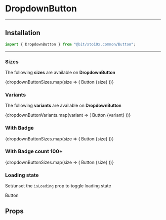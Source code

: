 

<Meta title="Atoms/Buttons/DropdownButton" component={DropdownButton} />

# DropdownButton

---

## Installation

```jsx
import { DropdownButton } from "@bit/xto10x.common/Button";
```

---

### Sizes

The following **sizes** are available on **DropdownButton**

<Preview>
  <Story name="Sizes">
    <Box
      display="grid"
      gridAutoFlow="column"
      gridGap="30px"
      justifyContent="start"
    >
      {dropdownButtonSizes.map(size => (
        <Box>
          <DropdownButton size={size}>Button</DropdownButton>
          <Text mt={2} type="label">{size}</Text>
        </Box>
      ))}
    </Box>
  </Story>
</Preview>

### Variants

The following **variants** are available on **DropdownButton**

<Preview>
  <Story name="Variants">
    <Box
      display="grid"
      gridAutoFlow="column"
      gridGap="10px"
      justifyContent="start"
    >
      {dropdownButtonVariants.map(variant => (
        <Box>
          <DropdownButton icon={flash} variant={variant}>Button</DropdownButton>
          <Text mt={2} type="label">{variant}</Text>
        </Box>
      ))}
    </Box>
  </Story>
</Preview>

### With Badge

<Preview>
  <Story name="With badge">
    <Box
      display="grid"
      gridAutoFlow="column"
      gridGap="10px"
      justifyContent="start"
    >
      {dropdownButtonSizes.map(size => (
          <Box>
            <DropdownButton size={size} badgeCount={20}>Button</DropdownButton>
            <Text mt={2} type="label">{size}</Text>
          </Box>
      ))}
    </Box>
  </Story>
</Preview>

### With Badge count 100+

<Preview>
  <Story name="With badge count 100+">
    <Box
      display="grid"
      gridAutoFlow="column"
      gridGap="10px"
      justifyContent="start"
    >
      {dropdownButtonSizes.map(size => (
          <Box>
            <DropdownButton size={size} badgeCount={200}>Button</DropdownButton>
            <Text mt={2} type="label">{size}</Text>
          </Box>
      ))}
    </Box>
  </Story>
</Preview>

### Loading state

Set/unset the `isLoading` prop to toggle loading state

<Preview>
  <Story name="Loading state">
    <Box
      display="grid"
      gridAutoFlow="column"
      gridGap="10px"
      justifyContent="start"
    >
      <DropdownButton isLoading={true}>
        Button
      </DropdownButton>
    </Box>
  </Story>
</Preview>

## Props

<Props of={DropdownButton} />
